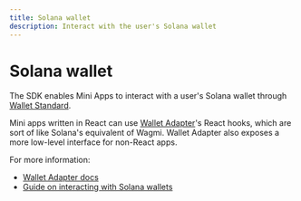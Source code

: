 ```yaml
---
title: Solana wallet
description: Interact with the user's Solana wallet
---
```


# Solana wallet

The SDK enables Mini Apps to interact with a user's Solana wallet through [Wallet Standard](https://github.com/anza-xyz/wallet-standard/).

Mini apps written in React can use [Wallet Adapter](https://github.com/anza-xyz/wallet-adapter/)'s React hooks, which are sort of like Solana's equivalent of Wagmi. Wallet Adapter also exposes a more low-level interface for non-React apps.

For more information:
- [Wallet Adapter docs](https://anza-xyz.github.io/wallet-adapter/)
- [Guide on interacting with Solana wallets](/docs/guides/solana)
